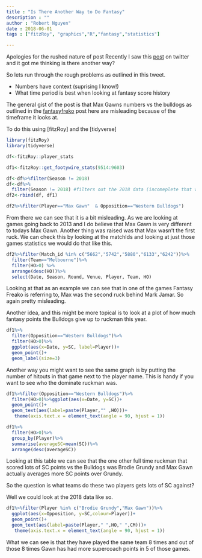 ```yaml
---
title : "Is There Another Way to Do Fantasy"
description : ""
author : "Robert Nguyen"
date : 2018-06-01
tags : ["fitzRoy", "graphics","R","fantasy","statistics"]

---
```


Apologies for the rushed nature of post
Recently I saw this [post](https://twitter.com/Trooa/status/1001671331686043648) on twitter and it got me thinking is there another way?

So lets run through the rough problems as outlined in this tweet. 

* Numbers have context (suprising I know!)
* What time period is best when looking at fantasy score history

The general gist of the post is that Max Gawns numbers vs the bulldogs as outlined in the [fantasyfreko](https://twitter.com/FantasyFreako/status/1001668417148080134) post here are misleading because of the timeframe it looks at. 

To do this using [fitzRoy] and the [tidyverse]

```r
library(fitzRoy)
library(tidyverse)

df<-fitzRoy::player_stats

df1<-fitzRoy::get_footywire_stats(9514:9603)

df<-df%>%filter(Season != 2018)
df<-df%>%
  filter(Season != 2018) #filters out the 2018 data (incomeplete that was downloaded when installing fitzRoy for first time) 
df2<-rbind(df, df1) 

df2%>%filter(Player=="Max Gawn"  & Opposition=="Western Bulldogs")
```

From there we can see that it is a bit misleading. As we are looking at games going back to 2013 and I do believe that Max Gawn is very different to todays Max Gawn.  Another thing was raised was that Max wasn't the first ruck. We can check this by looking at the matchIds and looking at just those games statistics we would do that like this. 

```r
df2%>%filter(Match_id %in% c("5662","5742","5880","6133","6242"))%>%
  filter(Team=="Melbourne")%>%
  filter(HO>0) %>%
  arrange(desc(HO))%>%
  select(Date, Season, Round, Venue, Player, Team, HO)


```
Looking at that as an example we can see that in one of the games Fantasy Freako is referring to, Max was the second ruck behind Mark Jamar. So again pretty misleading. 

Another idea, and this might be more topical is to look at a plot of how much fantasy points the Bulldogs give up to ruckman this year. 

```r
df1%>%
  filter(Opposition=="Western Bulldogs")%>%
  filter(HO>0)%>%
  ggplot(aes(x=Date, y=SC, label=Player))+
  geom_point()+
  geom_label(size=3)

```

Another way you might want to see the same graph is by putting the number of hitouts in that game next to the player name. This is handy if you want to see who the dominate ruckman was.

```r
df1%>%filter(Opposition=="Western Bulldogs")%>%
  filter(HO>0)%>%ggplot(aes(x=Date, y=SC))+
  geom_point()+
  geom_text(aes(label=paste(Player,"" ,HO)))+
   theme(axis.text.x = element_text(angle = 90, hjust = 1))

```


```r
df1%>%
  filter(HO>0)%>%
  group_by(Player)%>%
  summarise(averageSC=mean(SC))%>%
  arrange(desc(averageSC))

```
Looking at this table we can see that the one other full time ruckman that scored lots of SC points vs the Bulldogs was Brodie Grundy and Max Gawn actually averages more SC points over Grundy. 

So the question is what teams do these two players gets lots of SC against?

Well we could look at the 2018 data like so. 

```r
df1%>%filter(Player %in% c("Brodie Grundy","Max Gawn"))%>%
  ggplot(aes(x=Opposition, y=SC,colour=Player))+
  geom_point()+
  geom_text(aes(label=paste(Player," ",HO," ",CM)))+
   theme(axis.text.x = element_text(angle = 90, hjust = 1))
```

What we can see is that they have played the same team 8 times and out of those 8 times Gawn has had more supercoach points in 5 of those games. 


